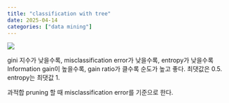 ```yaml
---
title: "classification with tree"
date: 2025-04-14
categories: ["data mining"]
---
```


![](/img/human-thumb.jpg){.post-thumbnail}

gini 지수가 낮을수록, misclassification error가 낮을수록, entropy가 낮을수록 Information gain이 높을수록, gain ratio가 클수록 순도가 높고 좋다.
최댓값은 0.5. entropy는 최댓값 1.

과적합 pruning 할 때 misclassification error를 기준으로 한다.
